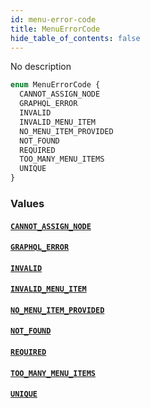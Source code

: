 ```yaml
---
id: menu-error-code
title: MenuErrorCode
hide_table_of_contents: false
---
```


No description

```graphql
enum MenuErrorCode {
  CANNOT_ASSIGN_NODE
  GRAPHQL_ERROR
  INVALID
  INVALID_MENU_ITEM
  NO_MENU_ITEM_PROVIDED
  NOT_FOUND
  REQUIRED
  TOO_MANY_MENU_ITEMS
  UNIQUE
}
```

### Values

#### [`CANNOT_ASSIGN_NODE`](#)

#### [`GRAPHQL_ERROR`](#)

#### [`INVALID`](#)

#### [`INVALID_MENU_ITEM`](#)

#### [`NO_MENU_ITEM_PROVIDED`](#)

#### [`NOT_FOUND`](#)

#### [`REQUIRED`](#)

#### [`TOO_MANY_MENU_ITEMS`](#)

#### [`UNIQUE`](#)
